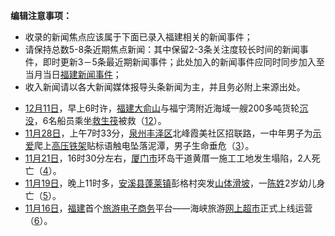 <noinclude>  
'''编辑注意事项：'''
* 收录的新闻焦点应该属于下面已录入福建相关的新闻事件；
* 请保持总数5-8条近期焦点新闻：其中保留2-3条关注度较长时间的新闻事件，即时更新3－5条最近期新闻事件；此处加入的新闻事件应同时同步加入至当月当日[[Portal:福建新闻动态|福建新闻事件]]；
* 收入新闻请以各大新闻媒体报导头条新闻为主，并且务必附上来源出处。
{{Portal:Chinanews-brow}}
</noinclude>
<div style="float:right;margin:0.5em 0.5em 0.5em 0;"></div>
* [[12月11日|12月11日]]，早上6时许，[[福建省|福建]][[大俞山|大俞山]]与福宁湾附近海域一艘200多吨货轮[[海难|沉没]]，6名船员乘坐[[救生筏|救生筏]]被救（[http://www.cnr.cn/newscenter/gnxw/201112/t20111211_508909602.shtml][http://news.sina.com.cn/c/2011-12-11/093323612907.shtml]）。
* [[11月28日|11月28日]]，上午7时33分，[[泉州市|泉州]][[丰泽区|丰泽区]]北峰霞美社区招联路，一中年男子为[[爱情|示爱]]爬上[[高壓電|高压]][[电线杆|铁架]]贴标语触电坠落泥潭，男子生命垂危（[http://news.163.com/11/1128/18/7JVFKSPU00014JB6.html]）。
* [[11月21日|11月21日]]，16时30分左右，[[厦门市|厦门市]]环岛干道黄厝一施工工地发生塌陷，2人死亡（[http://news.163.com/11/1121/22/7JDSEJDU00014JB5.html]）。
* [[11月19日|11月19日]]，晚上11时多，[[安溪县|安溪县]][[蓬莱镇_(安溪县)|蓬莱镇]]彭格村突发[[山体滑坡|山体滑坡]]，一[[陈姓|陈姓]]2岁幼儿身亡（[http://news.xinhuanet.com/local/2011-11/21/c_122312559.htm]）。
* [[11月16日|11月16日]]，[[福建省|福建]]首个[[旅游|旅游]][[电子商务|电子商务]]平台——海峡旅游[[互联网|网上]][[超市|超市]]正式上线运营（[http://www.fj.xinhuanet.com/nnews/2011-11/16/content_24139589.htm]）。